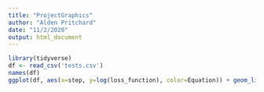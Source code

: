 ```yaml
---
title: "ProjectGraphics"
author: "Alden Pritchard"
date: "11/2/2020"
output: html_document
---
```


```r
library(tidyverse)
df <- read_csv('tests.csv')
names(df)
ggplot(df, aes(x=step, y=log(loss_function), color=Equation)) + geom_line()

```